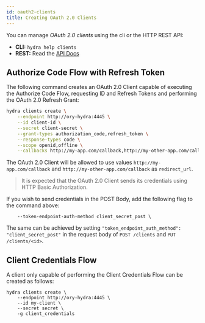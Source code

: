 ```yaml
---
id: oauth2-clients
title: Creating OAuth 2.0 Clients
---
```


You can manage _OAuth 2.0 clients_ using the cli or the HTTP REST API:

- **CLI:** `hydra help clients`
- **REST:** Read the [API Docs](../reference/api)

## Authorize Code Flow with Refresh Token

The following command creates an OAuth 2.0 Client capable of executing the
Authorize Code Flow, requesting ID and Refresh Tokens and performing the OAuth
2.0 Refresh Grant:

```sh
hydra clients create \
    --endpoint http://ory-hydra:4445 \
    --id client-id \
    --secret client-secret \
    --grant-types authorization_code,refresh_token \
    --response-types code \
    --scope openid,offline \
    --callbacks http://my-app.com/callback,http://my-other-app.com/callback
```

The OAuth 2.0 Client will be allowed to use values `http://my-app.com/callback`
and `http://my-other-app.com/callback` as `redirect_url`.

> It is expected that the OAuth 2.0 Client sends its credentials using HTTP
> Basic Authorization.

If you wish to send credentials in the POST Body, add the following flag to the
command above:

```
    --token-endpoint-auth-method client_secret_post \
```

The same can be achieved by setting
`"token_endpoint_auth_method": "client_secret_post"` in the request body of
`POST /clients` and `PUT /clients/<id>`.

## Client Credentials Flow

A client only capable of performing the Client Credentials Flow can be created
as follows:

```
hydra clients create \
    --endpoint http://ory-hydra:4445 \
    --id my-client \
    --secret secret \
    -g client_credentials
```
